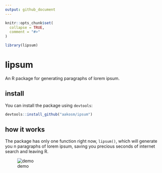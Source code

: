 ```yaml
---
output: github_document
---
```


```r
knitr::opts_chunk$set(
  collapse = TRUE,
  comment = "#>"
)

library(lipsum)
```

# lipsum
An R package for generating paragraphs of lorem ipsum.

## install

You can install the package using `devtools`:

```r
devtools::install_github("aakosm/ipsum")
```


## how it works
The package has only one function right now, `lipsum()`, which will generate you n paragraphs of lorem ipsum, saving you precious seconds of internet search and leaving R. 

![demo](figures/demo.gif)

